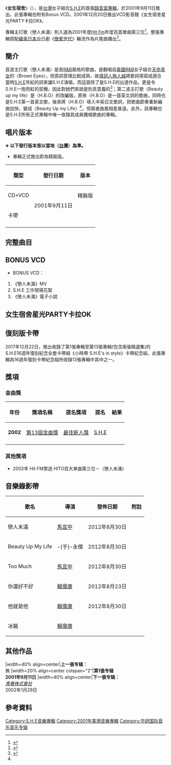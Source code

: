 {{Infobox Album  <!-- See Wikipedia:WikiProject_Albums -->
| Name		= 女生宿舍<br/>Girl's Dorm
| Type		= [[專輯|專輯]] 
| Artist	= [[S.H.E|S.H.E]] 
| Cover		=S.H.E-女生宿舍.jpg
| Released	= 2001年9月11日
| Format	= [[CD|CD]]+[[VCD|VCD]]
| Recorded	= 2000年－2001年
| Genre		= [[國語|國語]][[流行音樂|流行音樂]] 
| Length	= 41:29<ref>{{Cite web |url=http://isrc.ncl.edu.tw/music_view.aspx?item=2275 |title=國際標準錄音錄影資料代碼查詢系統- 女生宿舍 |accessdate=2019-07-14 |archive-date=2020-04-20 |archive-url=https://web.archive.org/web/20200420155629/http://isrc.ncl.edu.tw/music_view.aspx?item=2275 |dead-url=no }}</ref>
| Label		= [[華研國際音樂|華研國際音樂]]
| Director      = 馬宜中〈戀人未滿〉<br/>-{于}-永傑〈Beauty Up My Life〉
| Producer	= 郭文宗、[[劉天健|劉天健]]、黃怡
| Reviews	= *[[台灣|台灣]][[第13屆金曲獎|第13屆金曲獎]][[最佳新人獎_(金曲獎)|最佳新人獎]]入圍
| Last album	= 
| This album	= '''女生宿舍'''<br/>（2001-9-11）
| Next album	= ''[[青春株式會社|青春株式會社]]''<br/>（2002-1-29）
| Misc = {{Extra chronology 2
| Artist = [[S.H.E|S.H.E]]錄音室專輯
| Type = studio
| Last album = 
| This album = '''女生宿舍'''<br/>（2001-9-11）
| Next album = ''[[青春株式會社|青春株式會社]]''<br/>（2002-1-29）
}}
{{Singles
 | name        = 女生宿舍
 | type        = 錄音室專輯
 | single1     = 《戀人未滿》（首波主打歌）
 | single1date = 
 | single2     = 《Beauty Up My Life》（第二波主打）
 | single2date =  
}}
}}

《'''女生宿舍'''》（{{lang-en|''Girl's Dorm''}}），是[[台灣|台灣]]女子組合[[S.H.E|S.H.E]]的首張[[錄音室專輯|錄音室專輯]]，於2001年9月11日推出。此張專輯也附有Bonus VCD。2001年12月20日推出VCD影音館《女生宿舍星光PARTY卡拉OK》。

專輯主打歌〈戀人未滿〉則入選為2001年度[[HitFM聯播網|Hit Fm]]年度百首單曲第三位<ref>{{cite news|url= http://www.hitoradio.com/newweb/chart_2.php?ch_year=2001|title= Hit Fm 2001年度百首單曲|accessdate= 2018-11-23|archive-date= 2018-09-09|archive-url= https://web.archive.org/web/20180909222121/http://www.hitoradio.com/newweb/chart_2.php?ch_year=2001|dead-url= no}}</ref>。整張專輯搭配[[緯來日本台|緯來日本台]]日劇《[[戀愛世代|戀愛世代]]》輪流作為片尾曲播出<ref name="HIM 華研國際 S.H.E 女生宿舍專輯">{{cite news|url= https://www.him.com.tw/albumcon.php?cid=121|title= HIM 華研國際 S.H.E 女生宿舍專輯|accessdate= 2018-05-22|archive-date= 2021-11-04|archive-url= https://web.archive.org/web/20211104083016/https://www.him.com.tw/albumcon.php?cid=121}}</ref>。

== 簡介==
首波主打歌〈戀人未滿〉是首[[R&B|R&B]]風格的歌曲，是翻唱自[[美國|美國]][[R&B|R&B]]女子組合[[天命真女|天命真女]]的〈Brown Eyes〉，但原詞意境比較成熟，故[[填詞人|填詞人]][[施人誠|施人誠]]將歌詞填寫成適合當時[[S.H.E|S.H.E]]年紀的詞來讓S.H.E演唱，而這首除了是S.H.E的出道作品，更是令S.H.E一炮而紅的契機，因此對她們來說是別具意義的<ref>{{Cite web |url=http://tw.music.yahoo.com/hot/news/article.html?aid=2117 |title=S.H.E化身快樂高歌的幸福小鳥 |access-date=2011-05-22 |archive-date=2012-07-17 |archive-url=https://archive.is/20120717033438/http://tw.music.yahoo.com/hot/news/article.html?aid=2117 |dead-url=no }}</ref>；第二波主打歌〈Beauty up my life〉是〈H.B.O〉的改編版，原來〈H.B.O〉是一首英文詞的歌曲，同時也是S.H.E第一首英文歌，後來將〈H.B.O〉填入中英日文歌詞，把歌曲節奏重新編曲加快，變成〈Beauty Up my Life〉<ref name="HIM 華研國際 S.H.E 女生宿舍專輯"/>，但兩者曲風相差甚遠。此外，該專輯也是S.H.E所有正式專輯中唯一收錄其成員獨唱歌曲的專輯。

== 唱片版本 ==
'''※ 以下發行版本皆以當地（[[台灣|台灣]]）為準。'''

*專輯正式推出即為精裝版。

{| class="wikitable"
!類型!!發行日期!!版本
|-
| CD+VCD
| rowspan="2"| 2001年9月11日
| 精裝版
|-
| 卡帶
| {{N/A}}
|-
|}

== 完整曲目 ==
{{Tracklist
| extra_column = 
| total_length = 41:29

| title1 = 戀人未滿<br><small>（''Not Yet Lovers''）</small>
| longnote1 = '''首波主打歌'''
<br/>[[華視|華視]]《[[麻辣鮮師|麻辣鮮師]]》片尾曲<br/>改編自[[天命真女|Destiny's Child]]的《Brown Eyes》<br>粵語版翻唱為[[鍾舒漫|鍾舒漫]]的《得一個》
| music1 = [[Beyoncé_Knowles|Beyoncé Knowles]]<br/>{{link-en|Walter Afanasieff|Walter Afanasieff}}
| lyrics1 = [[施人誠|施人誠]]
| arranger1 = [[鍾興民|鍾興民]]
| producer1 = 
| length1 = 4:34

| title2 = Beauty Up My Life
| longnote2 = '''第二波主打'''
<br/>[[華歌爾|華歌爾]]廣告曲<br>華視《[[麻辣鮮師|麻辣鮮師]]》片頭曲
| music2 = [[左安安|左安安]]
| lyrics2 = 武雄<br/>日本詞：曾建豪
| arranger2 = 呂紹淳
| producer2 = 
| length2 = 2:53

| title3 = 冰箱<br><small>（''Fridge''）</small>
| longnote3 = '''第三波主打'''
| music3 = [[尤秋興|尤秋興]] 
| lyrics3 = 武雄
| arranger3 = 黃中岳
| producer3 = 
| length3 = 4:25

| title4 = H.B.O
| longnote4 =  
| music4 = [[左安安|左安安]]
| lyrics4 = 武雄<br/>左安安
| arranger4 = 黃中岳
| producer4 = 
| length4 = 3:34

| title5 = Too Much
| longnote5 = '''第五波主打'''<br>[[田馥甄|Hebe]] 獨唱<br>清風面紙廣告曲
| music5 = [[蔡健雅|蔡健雅]]
| lyrics5 = [[姚谦|姚谦]]
| arranger5 = 蔡健雅
| producer5 = 
| length5 = 3:13

| title6 = 你還好不好<br><small>（''Are You All Right''）</small>
| longnote6 = '''第六波主打'''<br>
 [[任家萱|Selina]] + [[陳嘉樺|Ella]] 演唱 
| music6 = 施盈伟
| lyrics6 = 白进法
| arranger6 = 洪信傑
| producer6 = 
| length6 = 4:43

| title7 = 替我愛你<br><small>（''Let Her Love You for Me''）</small>
| longnote7 = [[田馥甄|Hebe]] 獨唱
| music7 = Tommy Wu
| lyrics7 = 黄祖荫
| arranger7 = [[屠穎|屠穎]]
| producer7 = 
| length7 = 4:46

| title8 = 他就是他<br><small>（''He Is Him''）</small>
| longnote8 = '''第四波主打'''
| music8 = 陈映旭
| lyrics8 = 武雄
| arranger8 = 黃中岳
| producer8 = 
| length8 = 4:35

| title9 = 別<br><small>（''Don't''）</small>
| longnote9 = [[陳嘉樺|Ella]] 獨唱
| music9 = [[陳秀珠_(歌手)|陳秀珠]]<br/>[[陳建寧|陳建寧]]<br/>陳政卿
| lyrics9 = 武雄
| arranger9 = 吳慶隆
| producer9 = 
| length9 = 4:23

| title10 = 忘記把你忘記<br><small>（''Forgot to Forget about You''）</small>
| longnote10 = [[任家萱|Selina]] 獨唱
| music10 = [[左安安|左安安]]
| lyrics10 = 武雄
| arranger10 = 吳慶隆
| producer10 = 
| length10 = 4:23
}}

== BONUS VCD ==
*BONUS VCD：
# 《戀人未滿》MV
# S.H.E 工作現場花絮
# 《戀人未滿》電子小說

== 女生宿舍星光PARTY卡拉OK ==
{{hidden
| headercss = background: #ccccff; font-size: 100%; width: 70%;
| contentcss = text-align: left; font-size: 100%; width: 70%;
| header = 曲目
| content =
* VCD：
# 女朋友的星光傳奇
# 戀人未滿
# BEAUTY UP MY LIFE
# 冰箱
# 妳還好不好
# 他就是他 
# TOO MUCH
}}

== 復刻版卡帶 ==
2017年12月22日，推出收錄了第1張專輯至第13張專輯(包含兩張精選集)的S.H.E16週年復刻紀念全套卡帶組《小時帶 S.H.E's in style》卡帶紀念組，此張專輯為16週年復刻卡帶紀念組所收錄13張專輯中其中之一。

== 獎項 ==

=== 金曲獎 ===
{| class="wikitable"
!年份
!獎項名稱
!提名獎項
!提名
!結果
|-
| '''2002'''
| [[第13屆金曲獎|第13屆金曲獎]]
| [[最佳新人獎_(金曲獎)|最佳新人獎]]
| [[S.H.E|S.H.E]]
| {{nom}}
|-
|}

=== 其他獎項 ===
*2002年 Hit FM票选 HITO百大单曲第三位－〈戀人未滿〉

== 音樂錄影帶 ==
{|class="wikitable"
!歌名!!導演!!發佈日期!!附註
|-
|戀人未滿 || [[馬宜中|馬宜中]] || 2012年8月30日 || 
|-
|Beauty Up My Life || -{于}-永傑 || 2012年8月30日 || 
|-
|Too Much || [[馬宜中|馬宜中]] || 2012年8月30日 || 
|-
|你還好不好 || [[賴偉康|賴偉康]] || 2012年8月23日 ||
|-
|他就是他 || [[賴偉康|賴偉康]] || 2012年8月30日 || 
|-
|冰箱||[[賴偉康|賴偉康]]|| ||
|}

== 其他作品 ==
{{start box}}
|width=40% align=center|'''上一張专辑：'''<br>無
|width=20% align=center colspan="2"|'''第1張专辑'''<br>'''2001年9月11日'''
|width=40% align=center|'''下一張专辑：'''<br>''[[青春株式會社|青春株式會社]]''<br>2002年1月29日
{{end box}}

== 參考資料 ==
{{reflist|1}}

{{S.H.E|state=collapsed}}

[[Category:S.H.E音樂專輯|Category:S.H.E音樂專輯]]
[[Category:2001年臺灣音樂專輯|Category:2001年臺灣音樂專輯]]
[[Category:华研国际音乐音乐专辑|Category:华研国际音乐音乐专辑]]